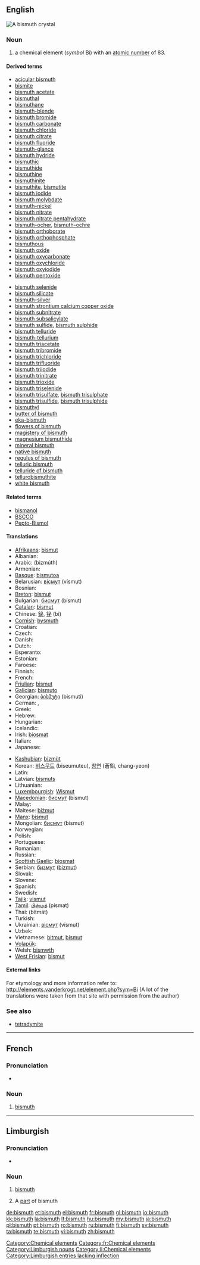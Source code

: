 ==English==
[[Image:Bismuth_crystal_macro.jpg|thumb|right|A bismuth crystal]]
{{elements|Bi|lead|Pb|polonium|Po}}

===Noun===
{{en-noun|-}}
{{wikipedia}}

# a chemical element (''symbol'' Bi) with an [[atomic number]] of 83.

====Derived terms====
{{top2}}
* [[acicular bismuth]]
* [[bismite]]
* [[bismuth acetate]]
* [[bismuthal]]
* [[bismuthane]]
* [[bismuth-blende]]
* [[bismuth bromide]]
* [[bismuth carbonate]]
* [[bismuth chloride]]
* [[bismuth citrate]]
* [[bismuth fluoride]]
* [[bismuth-glance]]
* [[bismuth hydride]]
* [[bismuthic]]
* [[bismuthide]]
* [[bismuthine]]
* [[bismuthinite]]
* [[bismuthite]], [[bismutite]]
* [[bismuth iodide]]
* [[bismuth molybdate]]
* [[bismuth-nickel]]
* [[bismuth nitrate]]
* [[bismuth nitrate pentahydrate]]
* [[bismuth-ocher]], [[bismuth-ochre]]
* [[bismuth orthoborate]]
* [[bismuth orthophosphate]]
* [[bismuthous]]
* [[bismuth oxide]]
* [[bismuth oxycarbonate]]
* [[bismuth oxychloride]]
* [[bismuth oxyiodide]]
* [[bismuth pentoxide]]
{{mid2}}
* [[bismuth selenide]]
* [[bismuth silicate]]
* [[bismuth-silver]]
* [[bismuth strontium calcium copper oxide]]
* [[bismuth subnitrate]]
* [[bismuth subsalicylate]]
* [[bismuth sulfide]], [[bismuth sulphide]]
* [[bismuth telluride]]
* [[bismuth-tellurium]]
* [[bismuth triacetate]]
* [[bismuth tribromide]]
* [[bismuth trichloride]]
* [[bismuth trifluoride]]
* [[bismuth triiodide]]
* [[bismuth trinitrate]]
* [[bismuth trioxide]]
* [[bismuth triselenide]]
* [[bismuth trisulfate]], [[bismuth trisulphate]]
* [[bismuth trisulfide]], [[bismuth trisulphide]]
* [[bismuthyl]]
* [[butter of bismuth]]
* [[eka-bismuth]]
* [[flowers of bismuth]]
* [[magistery of bismuth]]
* [[magnesium bismuthide]]
* [[mineral bismuth]]
* [[native bismuth]]
* [[regulus of bismuth]]
* [[telluric bismuth]]
* [[telluride of bismuth]]
* [[tellurobismuthite]]
* [[white bismuth]]
{{bottom}}

====Related terms====
* [[bismanol]]
* [[BSCCO]]
* [[w:Pepto-Bismol|Pepto-Bismol]]

====Translations====
{{trans-top|chemical element}}
* [[Afrikaans]]: [[bismut]]
* Albanian: {{t-|sq|bizmut|xs=Albanian}}
* Arabic: {{Arab|[[بزموث]]}} (bizmúth) {{m}}
* Armenian: {{l|hy|բիսմութ|tr=bismutʿ}}
* [[Basque]]: [[bismutoa]]
* Belarusian: [[вiсмут]] (vísmut) {{m}}
* Bosnian: {{t-|bs|bizmut}}
* [[Breton]]: [[bismut]]
* Bulgarian: [[бисмут]] (bísmut) {{m}}
* [[Catalan]]: [[bismut]]
* Chinese: [[鉍]], [[铋]] (bì)
* [[Cornish]]: [[bysmuth]]
* Croatian: {{t+|hr|bizmut}}
* Czech: {{t+|cs|bismut}}
* Danish: {{t|da|vismuth}}
* Dutch: {{t+|nl|bismut|n}}
* Esperanto: {{t-|eo|bismuto|xs=Esperanto}}
* Estonian: {{t-|et|vismut}}
* Faroese: {{t-|fo|vismut|xs=Faroese}}
* Finnish: {{t+|fi|vismutti}}
* French: {{t+|fr|bismuth|m}}
* [[Friulian]]: [[bismut]]
* [[Galician]]: [[bismuto]]
* Georgian: [[ბისმუტი]] (bismuti)
* German: {{t+|de|Wismut|n}}, {{t+|de|Bismut|n}}
* Greek: {{t+|el|βισμούθιο|n|tr=vismoúthio}}
* Hebrew: {{t+|he|ביסמות|tr=bísmut}}
* Hungarian: {{t+|hu|bizmut}}
* Icelandic: {{t+|is|bismút}}
* Irish: [[biosmat]]
* Italian: {{t+|it|bismuto|m}}
* Japanese: {{t+|ja|ビスマス|tr=bisumusu}}
{{trans-mid}}
* [[Kashubian]]: [[bizmùt]]
* Korean: [[비스무트]] (biseumuteu), [[창연]] (蒼鉛, chang-yeon)
* Latin: {{t+|la|bisemutum}}
* Latvian: [[bismuts]]
* Lithuanian: {{t+|lt|bismutas|xs=Lithuanian}}
* [[Luxembourgish]]: [[Wismut]]
* [[Macedonian]]: [[бисмут]] (bísmut) {{m}}
* Malay: {{t-|ms|bismut|xs=Malay}}
* Maltese: [[biżmut]]
* [[Manx]]: [[bismut]]
* Mongolian: [[бисмут]] (bismut)
* Norwegian: {{t-|no|vismut}}
* Polish: {{t+|pl|bizmut|m}}
* Portuguese: {{t+|pt|bismuto|m}}
* Romanian: {{t+|ro|bismut|n}}
* Russian: {{t+|ru|висмут|m|tr=vísmut}}
* [[Scottish Gaelic]]: [[biosmat]]
* Serbian: [[бизмут]] ([[bizmut]]) {{m}}
* Slovak: {{t-|sk|bismut}}
* Slovene: {{t+|sl|bizmut}}
* Spanish: {{t+|es|bismuto|m}}
* Swedish: {{t+|sv|vismut}}
* [[Tajik]]: [[vismut]]
* [[Tamil]]: [[பிஸ்மத்]] (pismat)
* Thai: {{Thai|[[บิสมัท]]}} (bìtmát)
* Turkish: {{t+|tr|bizmut}}
* Ukrainian: [[вiсмут]] (vísmut) {{m}}
* Uzbek: {{t-|uz|висмут|tr=vismut|sc=Cyrl|xs=Uzbek}}
* Vietnamese: [[bitmut]], [[bismut]]
* [[Volapük]]: {{t|vo|bismutin|xs=Volapük}}
* Welsh: [[bismwth]]
* [[West Frisian]]: [[bismut]]
{{trans-bottom}}

====External links====
For etymology and more information refer to:
http://elements.vanderkrogt.net/element.php?sym=Bi
(A lot of the translations were taken from that site with permission from the author)

===See also===
* [[tetradymite]]

[[Category:Chemical elements]]

----

==French==
{{wikipedia|lang=fr}}

===Pronunciation===
* {{IPA|/bismyt/|lang=fr}}

===Noun===
{{fr-noun-unc|m}}

# [[bismuth#English|bismuth]]

[[Category:fr:Chemical elements]]
----

==Limburgish==

===Pronunciation===
* {{IPA|[ˈbɪ˦zmœ˧ð]|lang=li}}

===Noun===
{{infl|li|noun|g=n}}

# {{uncountable|lang=li}} [[bismuth#English|bismuth]]
# A [[part]] of bismuth

[[Category:Limburgish nouns]]
[[Category:li:Chemical elements]]
[[Category:Limburgish entries lacking inflection]]

[[de:bismuth]]
[[et:bismuth]]
[[el:bismuth]]
[[fr:bismuth]]
[[gl:bismuth]]
[[io:bismuth]]
[[kk:bismuth]]
[[la:bismuth]]
[[lt:bismuth]]
[[hu:bismuth]]
[[my:bismuth]]
[[ja:bismuth]]
[[pl:bismuth]]
[[pt:bismuth]]
[[ro:bismuth]]
[[ru:bismuth]]
[[fi:bismuth]]
[[sv:bismuth]]
[[ta:bismuth]]
[[te:bismuth]]
[[vi:bismuth]]
[[zh:bismuth]]